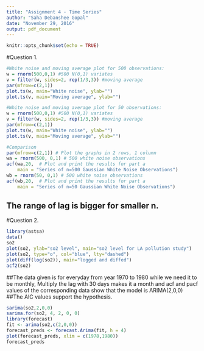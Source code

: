 ---
title: "Assignment 4 - Time Series"
author: "Saha Debanshee Gopal"
date: "November 29, 2016"
output: pdf_document
---

```{r setup, include=FALSE}
knitr::opts_chunk$set(echo = TRUE)
```
#Question 1.
```{r}
#White noise and moving average plot for 500 observations:
w = rnorm(500,0,1) #500 N(0,1) variates
v = filter(w, sides=2, rep(1/3,3)) #moving average
par(mfrow=c(2,1)) 
plot.ts(w, main="White noise", ylab="")
plot.ts(v, main="Moving average", ylab="")

#White noise and moving average plot for 50 observations:
w = rnorm(500,0,1) #500 N(0,1) variates
v = filter(w, sides=2, rep(1/3,3)) #moving average
par(mfrow=c(2,1)) 
plot.ts(w, main="White noise", ylab="")
plot.ts(v, main="Moving average", ylab="")

#Comparison
par(mfrow=c(2,1)) # Plot the graphs in 2 rows, 1 column
wa = rnorm(500, 0,1) # 500 white noise observations
acf(wa,20,  # Plot and print the results for part a
    main = "Series of n=500 Gaussian White Noise Observations")
wb = rnorm(50, 0,1) # 500 white noise observations
acf(wb,20,  # Plot and print the results for part a
    main = "Series of n=50 Gaussian White Noise Observations")
```
## The range of lag is bigger for smaller n.

#Question 2.
```{r}
library(astsa)             
data()                     
so2
plot(so2, ylab="so2 level", main="so2 level for LA pollution study")
plot(so2, type="o", col="blue", lty="dashed")
plot(diff(log(so2)), main="logged and diffed")
acf2(so2)
```
##The data given is for everyday from year 1970 to 1980 while we need it to be monthly, Multiply the lag with 30 days makes it a month and acf and pacf values of the corresponding data show that the model is ARIMA(2,0,0)
##The AIC values support the hypothesis.
```{r}
sarima(so2,2,0,0)
sarima.for(so2, 4, 2, 0, 0)
library(forecast)
fit <- arima(so2,c(2,0,0))
forecast_preds <- forecast.Arima(fit, h = 4)
plot(forecast_preds, xlim = c(1978,1980))
forecast_preds
```
